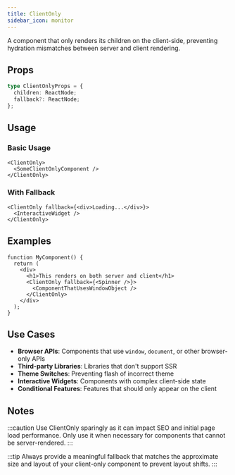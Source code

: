 ```yaml
---
title: ClientOnly
sidebar_icon: monitor
---
```


A component that only renders its children on the client-side, preventing hydration mismatches between server and client rendering.

## Props

```ts
type ClientOnlyProps = {
  children: ReactNode;
  fallback?: ReactNode;
};
```

## Usage

### Basic Usage

```tsx
<ClientOnly>
  <SomeClientOnlyComponent />
</ClientOnly>
```

### With Fallback

```tsx
<ClientOnly fallback={<div>Loading...</div>}>
  <InteractiveWidget />
</ClientOnly>
```

## Examples

```tsx
function MyComponent() {
  return (
    <div>
      <h1>This renders on both server and client</h1>
      <ClientOnly fallback={<Spinner />}>
        <ComponentThatUsesWindowObject />
      </ClientOnly>
    </div>
  );
}
```

## Use Cases

- **Browser APIs**: Components that use `window`, `document`, or other browser-only APIs
- **Third-party Libraries**: Libraries that don't support SSR
- **Theme Switches**: Preventing flash of incorrect theme
- **Interactive Widgets**: Components with complex client-side state
- **Conditional Features**: Features that should only appear on the client

## Notes

:::caution
Use ClientOnly sparingly as it can impact SEO and initial page load performance. Only use it when necessary for components that cannot be server-rendered.
:::

:::tip
Always provide a meaningful fallback that matches the approximate size and layout of your client-only component to prevent layout shifts.
:::
